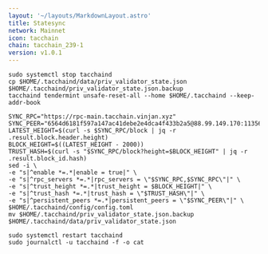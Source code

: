 ```yaml
---
layout: '~/layouts/MarkdownLayout.astro'
title: Statesync
network: Mainnet
icon: tacchain
chain: tacchain_239-1
version: v1.0.1
---
```


```
sudo systemctl stop tacchaind
cp $HOME/.tacchaind/data/priv_validator_state.json $HOME/.tacchaind/priv_validator_state.json.backup
tacchaind tendermint unsafe-reset-all --home $HOME/.tacchaind --keep-addr-book
```
```
SYNC_RPC="https://rpc-main.tacchain.vinjan.xyz"
SYNC_PEER="6564d6181f597a147ac41debe2e4dca4f433b2a5@88.99.149.170:11356"
LATEST_HEIGHT=$(curl -s $SYNC_RPC/block | jq -r .result.block.header.height)
BLOCK_HEIGHT=$((LATEST_HEIGHT - 2000))
TRUST_HASH=$(curl -s "$SYNC_RPC/block?height=$BLOCK_HEIGHT" | jq -r .result.block_id.hash)
sed -i \
-e "s|^enable *=.*|enable = true|" \
-e "s|^rpc_servers *=.*|rpc_servers = \"$SYNC_RPC,$SYNC_RPC\"|" \
-e "s|^trust_height *=.*|trust_height = $BLOCK_HEIGHT|" \
-e "s|^trust_hash *=.*|trust_hash = \"$TRUST_HASH\"|" \
-e "s|^persistent_peers *=.*|persistent_peers = \"$SYNC_PEER\"|" \
$HOME/.tacchaind/config/config.toml
mv $HOME/.tacchaind/priv_validator_state.json.backup $HOME/.tacchaind/data/priv_validator_state.json
```
```
sudo systemctl restart tacchaind
sudo journalctl -u tacchaind -f -o cat
```
